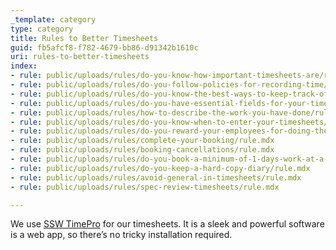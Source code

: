 ```yaml
---
_template: category
type: category
title: Rules to Better Timesheets
guid: fb5afcf8-f782-4679-bb86-d91342b1610c
uri: rules-to-better-timesheets
index:
- rule: public/uploads/rules/do-you-know-how-important-timesheets-are/rule.mdx
- rule: public/uploads/rules/do-you-follow-policies-for-recording-time/rule.mdx
- rule: public/uploads/rules/do-you-know-the-best-ways-to-keep-track-of-your-time/rule.mdx
- rule: public/uploads/rules/do-you-have-essential-fields-for-your-timesheets/rule.mdx
- rule: public/uploads/rules/how-to-describe-the-work-you-have-done/rule.mdx
- rule: public/uploads/rules/do-you-know-when-to-enter-your-timesheets/rule.mdx
- rule: public/uploads/rules/do-you-reward-your-employees-for-doing-their-timesheets-on-time/rule.mdx
- rule: public/uploads/rules/complete-your-booking/rule.mdx
- rule: public/uploads/rules/booking-cancellations/rule.mdx
- rule: public/uploads/rules/do-you-book-a-minimum-of-1-days-work-at-a-time/rule.mdx
- rule: public/uploads/rules/do-you-keep-a-hard-copy-diary/rule.mdx
- rule: public/uploads/rules/avoid-general-in-timesheets/rule.mdx
- rule: public/uploads/rules/spec-review-timesheets/rule.mdx

---
```


We use [SSW TimePro](https://sswtimepro.com/) for our timesheets. It is a sleek and powerful software is a web app, so there’s no tricky installation required.
